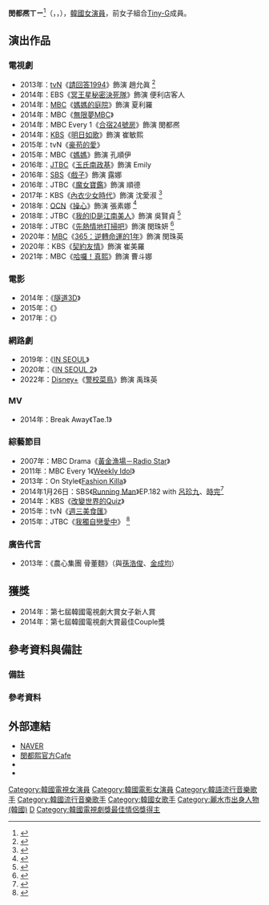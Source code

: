 {{藝人
|姓名 = 閔都凞ㄒㄧ
|類型 = 女演員
|圖片 = (특별수사 사형수의 편지) 셀럽 엄지척 영상 도희 1m 14s.jpg
|圖片尺寸 = 
|圖片簡介 = 
|本名 =
|外文名 = 민도희
|外文 = ko
|羅馬拼音 = Min Do-Hee
|英文名 =
|暱稱 =
|其他藝名 =
|國籍 = {{KOR}}
|出生日期 = {{birth_date_and_age|1994|9|25}}
|出生地點 = {{KOR}}[[全羅南道|全羅南道]][[麗水市_(韓國)|麗水市]]
|宗教信仰 = 
|語言 = [[韓語|韓語]]
|職業 = [[演員|演員]]
|教育程度 = 首爾綜合藝術大學
|出道作 = 
|出道日期 = 2012年
|代表作 = 
|活躍年代 =
|唱片公司 = 
|經紀公司 = GnG Production、Management KOO(2017.06~)
|相關團體 = [[Tiny-G|Tiny-G]]		
|網站 = 
|IMDb =6111443
}}

'''閔都凞ㄒㄧ'''<ref>{{Cite web |url=https://namu.wiki/w/%EB%AF%BC%EB%8F%84%ED%9D%AC |title=存档副本 |access-date=2022-02-12 |archive-date=2019-07-13 |archive-url=https://web.archive.org/web/20190713002105/https://namu.wiki/w/%EB%AF%BC%EB%8F%84%ED%9D%AC |dead-url=no }}</ref>（{{lang-ko|'''민도희'''}}，{{lang-en|'''Min Do-Hee'''}}，{{bd|1994年|9月25日}}），[[韓國|韓國]][[女演員|女演員]]，前女子組合[[Tiny-G|Tiny-G]]成員。

== 演出作品 ==
=== 電視劇 ===
*2013年：[[tvN|tvN]]《[[請回答1994|請回答1994]]》飾演 趙允眞 <ref>{{cite news|url=http://news.khan.co.kr/kh_news/khan_art_view.html?art_id=201311181011021|title=‘응답하라 1994’ 민도희…연습생 시절 사진|publisher=news khan|date=2013-11-18|accessdate=2018-09-19|language=ko|archive-date=2019-07-13|archive-url=https://web.archive.org/web/20190713002127/http://news.khan.co.kr/kh_news/khan_art_view.html?art_id=201311181011021|dead-url=no}}</ref>
*2014年：EBS《[[冥王星秘密決死隊|冥王星秘密決死隊]]》飾演 便利店客人
*2014年：[[文化廣播_(韓國)|MBC]]《[[媽媽的庭院|媽媽的庭院]]》飾演 夏利羅
*2014年：MBC《[[無限夢MBC|無限夢MBC]]》
*2014年：MBC Every 1《[[合宿24號房|合宿24號房]]》飾演 閔都凞
*2014年：[[韓國放送公社|KBS]]《[[交響情人夢_(韓國電視劇)|明日如歌]]》飾演 崔敏熙
*2015年：tvN《[[豪苟的愛|豪苟的愛]]》
*2015年：MBC《[[媽媽_(2015年電視劇)|媽媽]]》飾演 孔順伊
*2016年：[[JTBC|JTBC]]《[[玉氏南政基|玉氏南政基]]》飾演 Emily
*2016年：[[SBS_(韓國)|SBS]]《[[戲子_(電視劇)|戲子]]》飾演 露娜
*2016年：JTBC《[[魔女寶鑑|魔女寶鑑]]》飾演 順德
*2017年：KBS《[[內衣少女時代|內衣少女時代]]》飾演 沈愛淑 <ref>{{cite news|url=http://tenasia.hankyung.com/archives/1280076|title=‘란제리소녀시대’ 보나·채서진·민도희, 복고소녀로 변신|publisher=tenasia|date=2017-08-25|accessdate=2018-09-19|language=ko|archive-date=2019-08-23|archive-url=https://web.archive.org/web/20190823114929/http://tenasia.hankyung.com/archives/1280076|dead-url=no}}</ref>
*2018年：[[OCN|OCN]]《[[操心|操心]]》飾演 張素娜 <ref>{{cite news|url=http://tenasia.hankyung.com/archives/1288176|title=‘애간장’ 도희, 첫 대본 리딩 현장 포착 ‘여전히 러블리’|publisher=tenasia|date=2017-09-06|accessdate=2018-09-19|language=ko|archive-date=2018-09-19|archive-url=https://web.archive.org/web/20180919062317/http://tenasia.hankyung.com/archives/1288176|dead-url=no}}</ref>
*2018年：JTBC《[[我的ID是江南美人|我的ID是江南美人]]》飾演 吳賢貞 <ref>{{cite news|url=http://www.sedaily.com/NewsView/1S4MT0D173|title=‘내 아이디는 강남미인’ 배우 민도희·오희준 “과분한 사랑 받아 행복, 감사하다”|publisher=sedaily|date=2018-09-14|accessdate=2018-09-19|language=ko|archive-date=2018-09-19|archive-url=https://web.archive.org/web/20180919061909/http://www.sedaily.com/NewsView/1S4MT0D173|dead-url=no}}</ref> 
*2018年：JTBC《[[先熱情地打掃吧|先熱情地打掃吧]]》飾演 閔珠妍 <ref>{{cite news|url=http://www.topstarnews.net/news/articleView.html?idxno=371293|title=[근황] ‘일단 뜨겁게 청소하라’ 도희, 더 예뻐진 외모…“윤진아!”|publisher=topstarnews|date=2018-03-06|accessdate=2018-09-19|language=ko|archive-date=2018-09-19|archive-url=https://web.archive.org/web/20180919132144/http://www.topstarnews.net/news/articleView.html?idxno=371293|dead-url=no}}</ref>
*2020年：[[MBC|MBC]]《[[365：逆轉命運的1年|365：逆轉命運的1年]]》飾演 閔珠英
*2020年：KBS《[[契約友情|契約友情]]》飾演 崔美羅
*2021年：MBC《[[哈囉！真熙|哈囉！真熙]]》飾演 曹斗娜

=== 電影 ===
*2014年：《[[隧道3D|隧道3D]]》
*2015年：《{{link-ko|隱秘的誘惑|은밀한_유혹_(2015년_영화)}}》
*2017年：《{{link-ko|爸爸是女兒|아빠는_딸}}》

=== 網路劇 ===
*2019年：《[[IN_SEOUL|IN SEOUL]]》
*2020年：《[[IN_SEOUL_2|IN SEOUL 2]]》
*2022年：[[Disney+|Disney+]]《[[警校菜鳥|警校菜鳥]]》飾演  禹珠英

=== MV ===
*2014年：Break Away《Tae.1》

=== 綜藝節目 ===
*2007年：MBC Drama《[[黃金漁場－Radio_Star|黃金漁場－Radio Star]]》
*2011年：MBC Every 1《[[Weekly_Idol|Weekly Idol]]》
*2013年：On Style《[[Fashion_Killa|Fashion Killa]]》
*2014年1月26日：SBS《[[Running_Man|Running Man]]》EP.182 with [[呂珍九|呂珍九]]、[[時完|時完]]<ref>{{cite news|url=https://news.sbs.co.kr/news/endPage.do?news_id=N1002203219|title='런닝맨' 도희, 김종국 앞 화끈 사투리 "확 모가지 따불랑께"|publisher=SBS News|date=2014-01-26|accessdate=2018-09-19|language=ko|archive-date=2019-12-18|archive-url=https://web.archive.org/web/20191218111107/http://news.sbs.co.kr/news/endPage.do?news_id=N1002203219|dead-url=no}}</ref>
*2014年：KBS《[[改變世界的Quiz|改變世界的Quiz]]》
*2015年：tvN《[[週三美食匯|週三美食匯]]》
*2015年：JTBC《[[我獨自戀愛中|我獨自戀愛中]]》 <ref>{{cite news|url=http://news.jtbc.joins.com/article/article.aspx?news_id=NB10842062|title='나홀로 연애중' 도희 "이상형은 서인국"|publisher=JTBC News|date=2015-04-08|accessdate=2018-09-19|language=ko|archive-date=2018-09-19|archive-url=https://web.archive.org/web/20180919061753/http://news.jtbc.joins.com/article/article.aspx?news_id=NB10842062|dead-url=no}}</ref>

=== 廣告代言 ===
*2013年：《農心集團 骨董麵》（與[[孫浩俊|孫浩俊]]、[[金成均|金成均]]）

== 獲獎 ==
*2014年：第七屆韓國電視劇大賞女子新人賞
*2014年：第七屆韓國電視劇大賞最佳Couple獎

== 參考資料與備註 ==
=== 備註 ===
{{ReflistH|2}}
{{NoteFoot}}
{{ReflistF}}
===參考資料===
{{Reflist|2}}

== 外部連結 ==
*[http://people.search.naver.com/search.naver?where=nexearch&query=%EB%8F%84%ED%9D%AC&sm=tab_etc&ie=utf8&key=PeopleService&os=481842 NAVER] {{Wayback|url=http://people.search.naver.com/search.naver?where=nexearch&query=%EB%8F%84%ED%9D%AC&sm=tab_etc&ie=utf8&key=PeopleService&os=481842 |date=20190713002059 }}{{ko}}
*[http://cafe.naver.com/mindohee0925 閔都熙官方Cafe] {{Wayback|url=http://cafe.naver.com/mindohee0925 |date=20161221074822 }}{{ko}}
*{{Twitter|dohee0925}}{{ko}}
*{{Instagram|mdh0925_}}{{ko}}
{{commonscat|Min Do-Hee}}

{{請回答系列}}
{{GnG Production}}
{{韓國電視劇獎女子新人賞}}

{{DEFAULTSORT: Min Do Hee}}
[[Category:韓國電視女演員|Category:韓國電視女演員]]
[[Category:韓國電影女演員|Category:韓國電影女演員]]
[[Category:韓語流行音樂歌手|Category:韓語流行音樂歌手]]
[[Category:韓國流行音樂歌手|Category:韓國流行音樂歌手]]
[[Category:韓國女歌手|Category:韓國女歌手]]
[[Category:麗水市出身人物_(韓國)|Category:麗水市出身人物 (韓國)]]
[[Category:閔姓|D]]
[[Category:韓國電視劇獎最佳情侶獎得主|Category:韓國電視劇獎最佳情侶獎得主]]